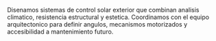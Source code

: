 ﻿---
slug: control-solar
nombre: Control solar y envolventes
resumen: Celosias, lamas orientables y quiebravistas que controlan la radiacion y aportan identidad arquitectonica.
beneficios:
  - Ingenieria de soporte y anclajes segun viento y sismo.
  - Sistemas orientables que optimizan ingreso de luz natural.
  - Acabados anodizados y pintados de alta durabilidad.
specs:
  - key: Materiales
    value: Aluminio extruido, acero galvanizado, compuestos.
  - key: Terminaciones
    value: PVDF, anodizado, poliester horneado.
  - key: Mantenimiento
    value: Programas semestrales de limpieza y control.
aplicaciones:
  - Fachadas corporativas
  - Centros comerciales abiertos
  - Hospitales y universidades
  - Plantas industriales expuestas
  - Aeropuertos y terminales
descargas:
  - label: Portafolio de control solar arquitectonico
    href: /descargas/CATALOGO-SG-2025.pdf
imagenes:
  - src: /images/familias/control-solar-1.jpg
    alt: Celosias arquitectonicas en fachada institucional
---

Disenamos sistemas de control solar exterior que combinan analisis climatico, resistencia estructural y estetica. Coordinamos con el equipo arquitectonico para definir angulos, mecanismos motorizados y accesibilidad a mantenimiento futuro.

